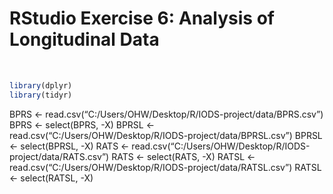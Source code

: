 # **RStudio Exercise 6: Analysis of Longitudinal Data**

\  
```r
library(dplyr)
library(tidyr)
```
BPRS <- read.csv("C:/Users/OHW/Desktop/R/IODS-project/data/BPRS.csv")
BPRS <- select(BPRS, -X)
BPRSL <- read.csv("C:/Users/OHW/Desktop/R/IODS-project/data/BPRSL.csv")
BPRSL <- select(BPRSL, -X)
RATS <- read.csv("C:/Users/OHW/Desktop/R/IODS-project/data/RATS.csv")
RATS <- select(RATS, -X)
RATSL <- read.csv("C:/Users/OHW/Desktop/R/IODS-project/data/RATSL.csv")
RATSL <- select(RATSL, -X)
